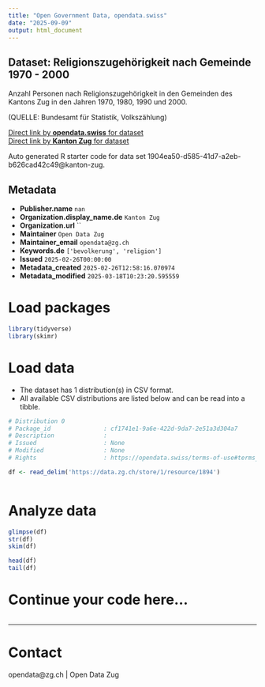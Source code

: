 ```yaml
---
title: "Open Government Data, opendata.swiss"
date: "2025-09-09"
output: html_document
---
```


## Dataset: Religionszugehörigkeit nach Gemeinde 1970 - 2000

Anzahl Personen nach Religionszugehörigkeit in den Gemeinden des Kantons Zug in den Jahren 1970, 1980, 1990 und 2000.


(QUELLE: Bundesamt für Statistik, Volkszählung)

[Direct link by **opendata.swiss** for dataset](https://opendata.swiss/de/dataset/religionszugehorigkeit-nach-gemeinde-1970-2000)<br>
[Direct link by **Kanton Zug** for dataset]()

Auto generated R starter code for data set 1904ea50-d585-41d7-a2eb-b626cad42c49@kanton-zug.

## Metadata

- **Publisher.name** `nan`
- **Organization.display_name.de** `Kanton Zug`
- **Organization.url** ``
- **Maintainer** `Open Data Zug`
- **Maintainer_email** `opendata@zg.ch`
- **Keywords.de** `['bevolkerung', 'religion']`
- **Issued** `2025-02-26T00:00:00`
- **Metadata_created** `2025-02-26T12:58:16.070974`
- **Metadata_modified** `2025-03-18T10:23:20.595559`


# Load packages

```r

library(tidyverse)
library(skimr)

```

# Load data

-   The dataset has 1 distribution(s) in CSV format.
-   All available CSV distributions are listed below and can be read into a tibble.

```r

# Distribution 0
# Package_id               : cf1741e1-9a6e-422d-9da7-2e51a3d304a7
# Description              : 
# Issued                   : None
# Modified                 : None
# Rights                   : https://opendata.swiss/terms-of-use#terms_by

df <- read_delim('https://data.zg.ch/store/1/resource/1894')



```

# Analyze data

```r

glimpse(df)
str(df)
skim(df)

head(df)
tail(df)

```

# Continue your code here...

```r

```

------------------------------------------------------------------------

# Contact

opendata@zg.ch | Open Data Zug
